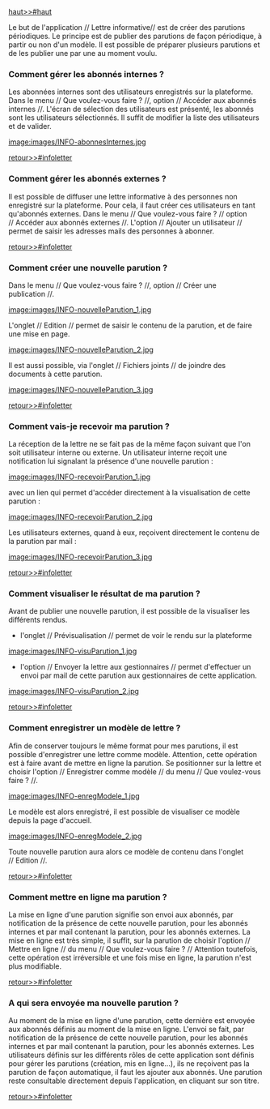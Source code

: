 [[haut>>#haut]]

{{anchor id=infoletter /}}

Le but de l'application // Lettre informative// est de créer des parutions périodiques.
Le principe est de publier des parutions de façon périodique, à partir ou non d'un modèle.
Il est possible de préparer plusieurs parutions et de les publier une par une au moment voulu.

=== Comment gérer les abonnés internes ? ===

Les abonnées internes sont des utilisateurs enregistrés sur la plateforme.
Dans le menu // Que voulez-vous faire ? //, option // Accéder aux abonnés internes //. 
L'écran de sélection des utilisateurs est présenté, les abonnés sont les utilisateurs sélectionnés. Il suffit de modifier la liste des utilisateurs et de valider.

[[image:images/INFO-abonnesInternes.jpg]]

[[retour>>#infoletter]]

=== Comment gérer les abonnés externes ? ===

Il est possible de diffuser une lettre informative à des personnes non enregistré sur la plateforme. Pour cela, il faut créer ces utilisateurs en tant qu'abonnés externes.
Dans le menu // Que voulez-vous faire ? // option // Accéder aux abonnés externes //. 
L'option // Ajouter un utilisateur // permet de saisir les adresses mails des personnes à abonner.

[[retour>>#infoletter]]

=== Comment créer une nouvelle parution ? ===

Dans le menu // Que voulez-vous faire ? //, option // Créer une publication //.

[[image:images/INFO-nouvelleParution_1.jpg]]

L'onglet // Edition // permet de saisir le contenu de la parution, et de faire une mise en page.

[[image:images/INFO-nouvelleParution_2.jpg]]

Il est aussi possible, via l'onglet // Fichiers joints // de joindre des documents à cette parution.

[[image:images/INFO-nouvelleParution_3.jpg]]

[[retour>>#infoletter]]

=== Comment vais-je recevoir ma parution ? ===

La réception de la lettre ne se fait pas de la même façon suivant que l'on soit utilisateur interne ou externe.
Un utilisateur interne reçoit une notification lui signalant la présence d'une nouvelle parution :

[[image:images/INFO-recevoirParution_1.jpg]]

avec un lien qui permet d'accéder directement à la visualisation de cette parution :

[[image:images/INFO-recevoirParution_2.jpg]]

Les utilisateurs externes, quand à eux, reçoivent directement le contenu de la parution par mail : 

[[image:images/INFO-recevoirParution_3.jpg]]

[[retour>>#infoletter]]

=== Comment visualiser le résultat de ma parution ? ===

Avant de publier une nouvelle parution, il est possible de la visualiser les différents rendus.
* l'onglet // Prévisualisation // permet de voir le rendu sur la plateforme

[[image:images/INFO-visuParution_1.jpg]]

* l'option // Envoyer la lettre aux gestionnaires // permet d'effectuer un envoi par mail de cette parution aux gestionnaires de cette application. 

[[image:images/INFO-visuParution_2.jpg]]

[[retour>>#infoletter]]

=== Comment enregistrer un modèle de lettre ? ===

Afin de conserver toujours le même format pour mes parutions, il est possible d'enregistrer une lettre comme modèle.
Attention, cette opération est à faire avant de mettre en ligne la parution.
Se positionner sur la lettre et choisir l'option // Enregistrer comme modèle // du menu // Que voulez-vous faire ? //.

[[image:images/INFO-enregModele_1.jpg]]

Le modèle est alors enregistré, il est possible de visualiser ce modèle depuis la page d'accueil.

[[image:images/INFO-enregModele_2.jpg]]

Toute nouvelle parution aura alors ce modèle de contenu dans l'onglet // Edition //.

[[retour>>#infoletter]]

=== Comment mettre en ligne ma parution ? ===

La mise en ligne d'une parution signifie son envoi aux abonnés, par notification de la présence de cette nouvelle parution, pour les abonnés internes et par mail contenant la parution, pour les abonnés externes.
La mise en ligne est très simple, il suffit, sur la parution de choisir l'option // Mettre en ligne // du menu // Que voulez-vous faire ? //
Attention toutefois, cette opération est irréversible et une fois mise en ligne, la parution n'est plus modifiable.

[[retour>>#infoletter]]

=== A qui sera envoyée ma nouvelle parution ? ===

Au moment de la mise en ligne d'une parution, cette dernière est envoyée aux abonnés définis au moment de la mise en ligne. 
L'envoi se fait, par notification de la présence de cette nouvelle parution, pour les abonnés internes et par mail contenant la parution, pour les abonnés externes.
Les utilisateurs définis sur les différents rôles de cette application sont définis pour gérer les parutions (création, mis en ligne...), ils ne reçoivent pas la parution de façon automatique, il faut les ajouter aux abonnés.
Une parution reste consultable directement depuis l'application, en cliquant sur son titre.

[[retour>>#infoletter]]